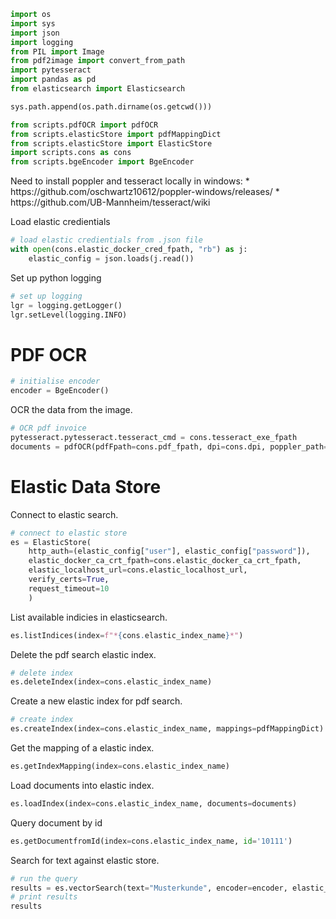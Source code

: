 
```python
import os
import sys
import json
import logging
from PIL import Image
from pdf2image import convert_from_path
import pytesseract
import pandas as pd
from elasticsearch import Elasticsearch

sys.path.append(os.path.dirname(os.getcwd()))

from scripts.pdfOCR import pdfOCR
from scripts.elasticStore import pdfMappingDict
from scripts.elasticStore import ElasticStore
import scripts.cons as cons
from scripts.bgeEncoder import BgeEncoder
```

Need to install poppler and tesseract locally in windows:
* https://github.com/oschwartz10612/poppler-windows/releases/
* https://github.com/UB-Mannheim/tesseract/wiki

Load elastic credientials

```python
# load elastic credientials from .json file
with open(cons.elastic_docker_cred_fpath, "rb") as j:
    elastic_config = json.loads(j.read())
```

Set up python logging

```python
# set up logging
lgr = logging.getLogger()
lgr.setLevel(logging.INFO)
```

# PDF OCR

```python
# initialise encoder
encoder = BgeEncoder()
```

OCR the data from the image.

```python
# OCR pdf invoice
pytesseract.pytesseract.tesseract_cmd = cons.tesseract_exe_fpath
documents = pdfOCR(pdfFpath=cons.pdf_fpath, dpi=cons.dpi, poppler_path=cons.poppler_path, encoder=encoder)
```

# Elastic Data Store

Connect to elastic search.

```python
# connect to elastic store
es = ElasticStore(
    http_auth=(elastic_config["user"], elastic_config["password"]), 
    elastic_docker_ca_crt_fpath=cons.elastic_docker_ca_crt_fpath,
    elastic_localhost_url=cons.elastic_localhost_url, 
    verify_certs=True,
    request_timeout=10
    )
```

List available indicies in elasticsearch.

```python
es.listIndices(index=f"*{cons.elastic_index_name}*")
```

Delete the pdf search elastic index.

```python
# delete index
es.deleteIndex(index=cons.elastic_index_name)
```

Create a new elastic index for pdf search.

```python
# create index
es.createIndex(index=cons.elastic_index_name, mappings=pdfMappingDict)
```

Get the mapping of a elastic index.

```python
es.getIndexMapping(index=cons.elastic_index_name)
```

Load documents into elastic index.

```python
es.loadIndex(index=cons.elastic_index_name, documents=documents)
```

Query document by id

```python
es.getDocumentfromId(index=cons.elastic_index_name, id='10111')
```

Search for text against elastic store.

```python
# run the query
results = es.vectorSearch(text="Musterkunde", encoder=encoder, elastic_index_name=cons.elastic_index_name, elastic_field="encoding", k=10, num_candidates=10)
# print results
results
```